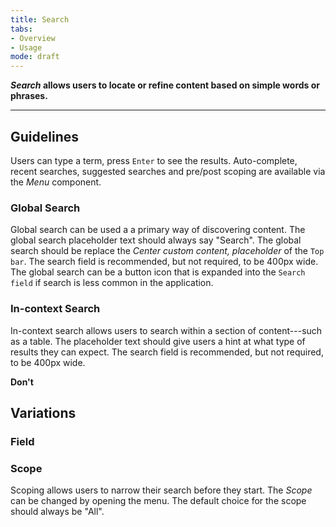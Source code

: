 ```yaml
---
title: Search
tabs: 
- Overview
- Usage
mode: draft
---
```



***Search* allows users to locate or refine content based on simple words or phrases.**
<!--One to two sentences as an introduction to the component-->

***

## Guidelines
<!--List how to use it, sizes, widths, grid interactions, color allowances -->

Users can type a term, press `Enter` to see the results.  Auto-complete, recent searches, suggested searches and pre/post scoping are available via the *Menu* component. 


### Global Search

Global search can be used a a primary way of discovering content. The global search placeholder text should always say "Search". The global search should be replace the *Center custom content, placeholder* of the `Top bar`. The search field is recommended, but not required, to be 400px wide. The global search can be a button icon that is expanded into the `Search field` if search is less common in the application. 


### In-context Search

In-context search allows users to search within a section of content---such as a table. The placeholder text should give users a hint at what type of results they can expect. The search field is recommended, but not required, to be 400px wide. 


**Don't**
<!--Bullet point list if needed -->


## Variations 
<!--One ### heading per frame in Figma, explaining each component in that frame. One 'content' section per variation if needed -->


### Field
<Embed url="https://www.figma.com/file/0bGXR2sCwMVSDNyyzu5BXrO5/UI%E2%80%94User-Interface?node-id=2805%3A15543" />  



### Scope

Scoping allows users to narrow their search before they start. The *Scope* can be changed by opening the menu. The default choice for the scope should always be "All". 


<Embed url="https://www.figma.com/file/0bGXR2sCwMVSDNyyzu5BXrO5/UI%E2%80%94User-Interface?node-id=2805%3A15917" />  



